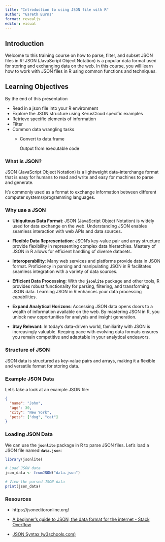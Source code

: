 ```yaml
---
title: "Introduction to using JSON file with R"
author: "Gareth Burns"
format: revealjs
editor: visual
---
```


## Introduction

Welcome to this training course on how to parse, filter, and subset JSON files in R! JSON (JavaScript Object Notation) is a popular data format used for storing and exchanging data on the web. In this course, you will learn how to work with JSON files in R using common functions and techniques.

## Learning Objectives

By the end of this presentation

-   Read in a json file into your R environment
-   Explore the JSON structure using KerusCloud specific examples
-   Retrieve specific elements of information
-   Filter
-   Common data wrangling tasks
    -   Convert to data.frame

        Output from executable code

### **What is JSON?**

JSON (JavaScript Object Notation) is a lightweight data-interchange format that is easy for humans to read and write and easy for machines to parse and generate.

It's commonly used as a format to exchange information between different computer systems/programming languages.

### **Why use a JSON**

-   **Ubiquitous Data Format**: JSON (JavaScript Object Notation) is widely used for data exchange on the web. Understanding JSON enables seamless interaction with web APIs and data sources.

-   **Flexible Data Representation**: JSON's key-value pair and array structure provide flexibility in representing complex data hierarchies. Mastery of JSON in R allows for efficient handling of diverse datasets.

-   **Interoperability**: Many web services and platforms provide data in JSON format. Proficiency in parsing and manipulating JSON in R facilitates seamless integration with a variety of data sources.

-   **Efficient Data Processing**: With the **`jsonlite`** package and other tools, R provides robust functionality for parsing, filtering, and transforming JSON data. Learning JSON in R enhances your data processing capabilities.

-   **Expand Analytical Horizons**: Accessing JSON data opens doors to a wealth of information available on the web. By mastering JSON in R, you unlock new opportunities for analysis and insight generation.

-   **Stay Relevant**: In today's data-driven world, familiarity with JSON is increasingly valuable. Keeping pace with evolving data formats ensures you remain competitive and adaptable in your analytical endeavors.

### **Structure of JSON**

JSON data is structured as key-value pairs and arrays, making it a flexible and versatile format for storing data.

### **Example JSON Data**

Let's take a look at an example JSON file:

```json
{
  "name": "John",
  "age": 30,
  "city": "New York",
  "pets": ["dog", "cat"]
}

```

### **Loading JSON Data**

We can use the **`jsonlite`** package in R to parse JSON files. Let's load a JSON file named **`data.json`**:

```r
library(jsonlite)

# Load JSON data
json_data <- fromJSON("data.json")

# View the parsed JSON data
print(json_data)

```

### **Resources**

-   https://jsoneditoronline.org/

-   [A beginner's guide to JSON, the data format for the internet - Stack Overflow](https://stackoverflow.blog/2022/06/02/a-beginners-guide-to-json-the-data-format-for-the-internet/ "https://stackoverflow.blog/2022/06/02/a-beginners-guide-to-json-the-data-format-for-the-internet/")

-   [JSON Syntax (w3schools.com)](https://www.w3schools.com/js/js_json_syntax.asp "https://www.w3schools.com/js/js_json_syntax.asp")
